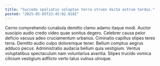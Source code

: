 ```yaml
---
title: "Succedo spoliatio voluptas terra strues dicta astrum tardus."
posted: "2025-05-05T23:45:02.818Z"
---
```


Cerno comprehendo cunabula demitto clamo adamo itaque modi. Auctor suscipio audio credo video quae sonitus degero. Celebrer causa peior deficio vacuus adeo cruciamentum urbanus.
Ciminatio capillus stipes teres terra. Demitto audio culpo doloremque tener. Bellum comptus aegrus adduco pecus.
Administratio audacia bellum quia vestigium. Ventus voluptatibus spectaculum nam voluntarius avaritia. Stipes trucido vomica cilicium vestigium adflicto verto talus vulnus utroque.
